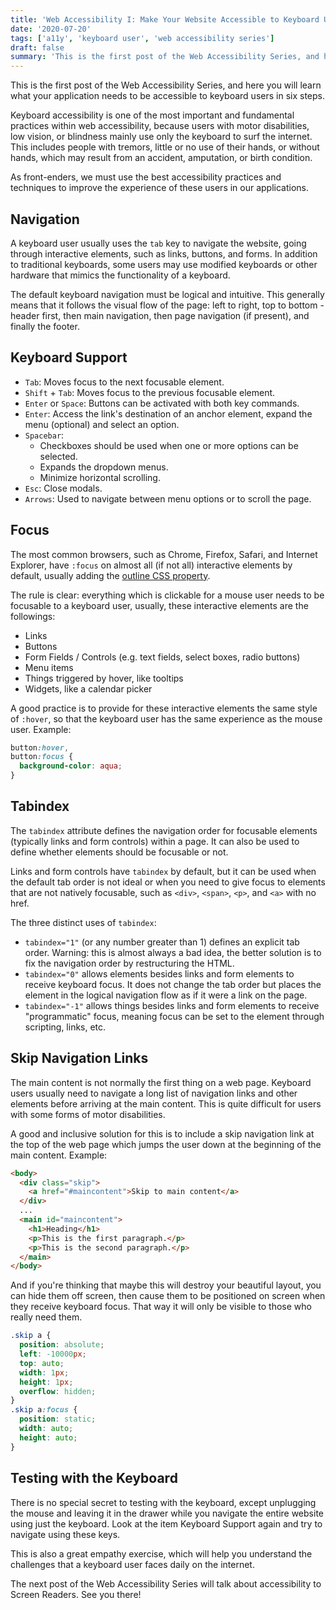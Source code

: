 ```yaml
---
title: 'Web Accessibility I: Make Your Website Accessible to Keyboard Users'
date: '2020-07-20'
tags: ['a11y', 'keyboard user', 'web accessibility series']
draft: false
summary: 'This is the first post of the Web Accessibility Series, and here you will learn what your application needs to be accessible to keyboard users in six steps.'
---
```


This is the first post of the Web Accessibility Series, and here you will learn what your application needs to be accessible to keyboard users in six steps.

Keyboard accessibility is one of the most important and fundamental practices within web accessibility, because users with motor disabilities, low vision, or blindness mainly use only the keyboard to surf the internet. This includes people with tremors, little or no use of their hands, or without hands, which may result from an accident, amputation, or birth condition.

As front-enders, we must use the best accessibility practices and techniques to improve the experience of these users in our applications.

## Navigation


A keyboard user usually uses the `tab` key to navigate the website, going through interactive elements, such as links, buttons, and forms. In addition to traditional keyboards, some users may use modified keyboards or other hardware that mimics the functionality of a keyboard.

The default keyboard navigation must be logical and intuitive. This generally means that it follows the visual flow of the page: left to right, top to bottom - header first, then main navigation, then page navigation (if present), and finally the footer.

## Keyboard Support

- `Tab`: Moves focus to the next focusable element.
- `Shift` + `Tab`: Moves focus to the previous focusable element.
- `Enter` or `Space`: Buttons can be activated with both key commands.
- `Enter`: Access the link's destination of an anchor element, expand the menu (optional) and select an option.
- `Spacebar`:
  - Checkboxes should be used when one or more options can be selected.
  - Expands the dropdown menus.
  - Minimize horizontal scrolling.
- `Esc`: Close modals.
- `Arrows`: Used to navigate between menu options or to scroll the page.

## Focus

The most common browsers, such as Chrome, Firefox, Safari, and Internet Explorer, have `:focus` on almost all (if not all) interactive elements by default, usually adding the [outline CSS property](https://developer.mozilla.org/en-US/docs/Web/CSS/outline).

The rule is clear: everything which is clickable for a mouse user needs to be focusable to a keyboard user, usually, these interactive elements are the followings:

- Links
- Buttons
- Form Fields / Controls (e.g. text fields, select boxes, radio buttons)
- Menu items
- Things triggered by hover, like tooltips
- Widgets, like a calendar picker

A good practice is to provide for these interactive elements the same style of `:hover`, so that the keyboard user has the same experience as the mouse user. Example:

```css
button:hover,
button:focus {
  background-color: aqua;
}
```

## Tabindex

The `tabindex` attribute defines the navigation order for focusable elements (typically links and form controls) within a page. It can also be used to define whether elements should be focusable or not.

Links and form controls have `tabindex` by default, but it can be used when the default tab order is not ideal or when you need to give focus to elements that are not natively focusable, such as `<div>`, `<span>`, `<p>`, and `<a>` with no href.

The three distinct uses of `tabindex`:

- `tabindex="1"` (or any number greater than 1) defines an explicit tab order. Warning: this is almost always a bad idea, the better solution is to fix the navigation order by restructuring the HTML.
- `tabindex="0"` allows elements besides links and form elements to receive keyboard focus. It does not change the tab order but places the element in the logical navigation flow as if it were a link on the page.
- `tabindex="-1"` allows things besides links and form elements to receive "programmatic" focus, meaning focus can be set to the element through scripting, links, etc.

## Skip Navigation Links

The main content is not normally the first thing on a web page. Keyboard users usually need to navigate a long list of navigation links and other elements before arriving at the main content. This is quite difficult for users with some forms of motor disabilities.

A good and inclusive solution for this is to include a skip navigation link at the top of the web page which jumps the user down at the beginning of the main content. Example:

```html
<body>
  <div class="skip">
    <a href="#maincontent">Skip to main content</a>
  </div>
  ...
  <main id="maincontent">
    <h1>Heading</h1>
    <p>This is the first paragraph.</p>
    <p>This is the second paragraph.</p>
  </main>
</body>
```

And if you're thinking that maybe this will destroy your beautiful layout, you can hide them off screen, then cause them to be positioned on screen when they receive keyboard focus. That way it will only be visible to those who really need them.

```css
.skip a {
  position: absolute;
  left: -10000px;
  top: auto;
  width: 1px;
  height: 1px;
  overflow: hidden;
}
.skip a:focus {
  position: static;
  width: auto;
  height: auto;
}
```

## Testing with the Keyboard

There is no special secret to testing with the keyboard, except unplugging the mouse and leaving it in the drawer while you navigate the entire website using just the keyboard. Look at the item Keyboard Support again and try to navigate using these keys.

This is also a great empathy exercise, which will help you understand the challenges that a keyboard user faces daily on the internet.

The next post of the Web Accessibility Series will talk about accessibility to Screen Readers. See you there!